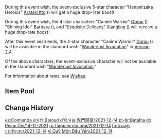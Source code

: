 {{Wish
|name              = Oni's Royale 2021-12-14
|image             = Oni's Royale 2021-12-14.png
|type              = Character Event
|duration          = event
|time_start        = 2021-12-14 18:00:00
|time_end          = 2022-01-04 14:59:59
|link              = https://genshin.hoyoverse.com/en/news/detail/17668
|preceding         = Secretum Secretorum/2021-11-24
|preceding2        = Born of Ocean Swell/2021-11-24
|succeeding        = The Transcendent One Returns/2022-01-05
|succeeding2       = Invitation to Mundane Life/2022-01-05
|alongside         = Epitome Invocation/2021-12-14
|next              = Oni's Royale/2022-06-21
}}
During this event wish, the event-exclusive 5-star character "Hanamizaka Heroics" [[Arataki Itto]] ({{Geo}}) will get a huge drop-rate boost!

During this event wish, the 4-star characters "Canine Warrior" [[Gorou]] ({{Geo}}) "Shining Idol" [[Barbara]] ({{Hydro}}), and "Exquisite Delicacy" [[Xiangling]] ({{Pyro}}) will receive a huge drop-rate boost !

After this event wish ends, the 4-star character "Canine Warrior" [[Gorou]] ({{Geo}}) will be available in the standard wish "[[Wanderlust Invocation]]" in [[Version 2.4]].

Of the above characters, the event-exclusive character will not be available in the standard wish "[[Wanderlust Invocation]]."

For information about rates, see [[Wishes]].

==Item Pool==
{{Wish Pool
|^Arataki Itto
|^Gorou
|^Barbara
|^Xiangling
|Diluc
|Jean
|Keqing
|Mona
|Qiqi
|Beidou
|Bennett
|Chongyun
|Diona
|Fischl
|Kujou Sara
|Ningguang
|Noelle
|Razor
|Rosaria
|Sayu
|Sucrose
|Thoma
|Xingqiu
|Xinyan
|Yanfei
|Dragon's Bane
|Eye of Perception
|Favonius Codex
|Favonius Greatsword
|Favonius Lance
|Favonius Sword
|Favonius Warbow
|Lion's Roar
|Rainslasher
|Rust
|Sacrificial Bow
|Sacrificial Fragments
|Sacrificial Greatsword
|Sacrificial Sword
|The Bell
|The Flute
|The Stringless
|The Widsith
|Black Tassel
|Bloodtainted Greatsword
|Cool Steel
|Debate Club
|Emerald Orb
|Ferrous Shadow
|Harbinger of Dawn
|Magic Guide
|Raven Bow
|Sharpshooter's Oath
|Skyrider Sword
|Slingshot
|Thrilling Tales of Dragon Slayers
}}

==Change History==
{{Change History|2.3}}

[[es:Contienda oni]]
[[fr:Baroud d'Oni]]
[[ja:鬼門闘宴/2021-12-14]]
[[pt-br:Batalha do Reino Oni/14-12-2021]]
[[ru:Пиршество о́ни/2021-12-14]]
[[th:ห้วงอสูรประจัญบาน/2021-12-14]]
[[vi:Quỷ Môn Đấu Yến/2021-12-14]]